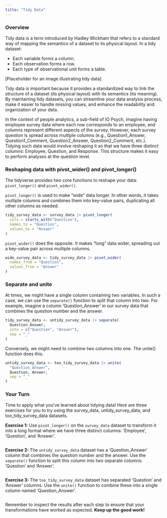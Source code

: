 ```yaml
---
title: "Tidy Data"
---
```


### Overview 
Tidy data is a term introduced by Hadley Wickham that refers to a standard way of mapping the semantics of a dataset to its physical layout. In a tidy dataset:  

- Each variable forms a column.  
- Each observation forms a row.  
- Each type of observational unit forms a table.  


[Placeholder for an image illustrating tidy data]


Tidy data is important because it provides a standardized way to link the structure of a dataset (its physical layout) with its semantics (its meaning). By maintaining tidy datasets, you can streamline your data analysis process, make it easier to handle missing values, and enhance the readability and organization of your data.  


In the context of people analytics, a sub-field of IO Psych, imagine having employee survey data where each row corresponds to an employee, and columns represent different aspects of the survey. However, each survey question is spread across multiple columns (e.g., Question1_Answer, Question1_Comment, Question2_Answer, Question2_Comment, etc.). Tidying such data would involve reshaping it so that we have three distinct columns: Employee, Question, and Response. This structure makes it easy to perform analyses at the question level.  



### Reshaping data with pivot_wider() and pivot_longer() 
The tidyverse provides two core functions to reshape your data: `pivot_longer()` and `pivot_wider()`.  

`pivot_longer()` is used to make "wide" data longer. In other words, it takes multiple columns and combines them into key-value pairs, duplicating all other columns as needed.  

```r
tidy_survey_data <- survey_data |> pivot_longer(
  cols = starts_with("Question"),
  names_to = "Question",
  values_to = "Answer"
)
```

`pivot_wider()` does the opposite. It makes "long" data wider, spreading out a key-value pair across multiple columns.  

```r
wide_survey_data <- tidy_survey_data |> pivot_wider(
  names_from = "Question",
  values_from = "Answer"
)
```


### Separate and unite
At times, we might have a single column containing two variables. In such a case, we can use the `separate()` function to split that column into two. For example, imagine a column 'Question_Answer' in our survey data that combines the question number and the answer.  

```r
tidy_survey_data <- untidy_survey_data |> separate(
  Question_Answer, 
  into = c("Question", "Answer"), 
  sep = "_"
)
```

Conversely, we might need to combine two columns into one. The unite() function does this.  
```r
untidy_survey_data <- too_tidy_survey_data |> unite(
  "Question_Answer", 
  Question, Answer, 
  sep = "_"
)
```


### Your Turn

Time to apply what you've learned about tidying data! Here are three exercises for you to try using the survey_data, untidy_survey_data, and too_tidy_survey_data datasets.  

**Exercise 1:** Use `pivot_longer()` on the `survey_data` dataset to transform it into a long format where we have three distinct columns: 'Employee', 'Question', and 'Answer'.  

```r

```


**Exercise 2:** The `untidy_survey_data` dataset has a 'Question_Answer' column that combines the question number and the answer. Use the `separate()` function to split this column into two separate columns: 'Question' and 'Answer'.  

```r

```


**Exercise 3:** The `too_tidy_survey_data` dataset has separated 'Question' and 'Answer' columns. Use the `unite()` function to combine these into a single column named 'Question_Answer'.  

```r

```




Remember to inspect the results after each step to ensure that your transformations have worked as expected. **Keep up the good work!**
